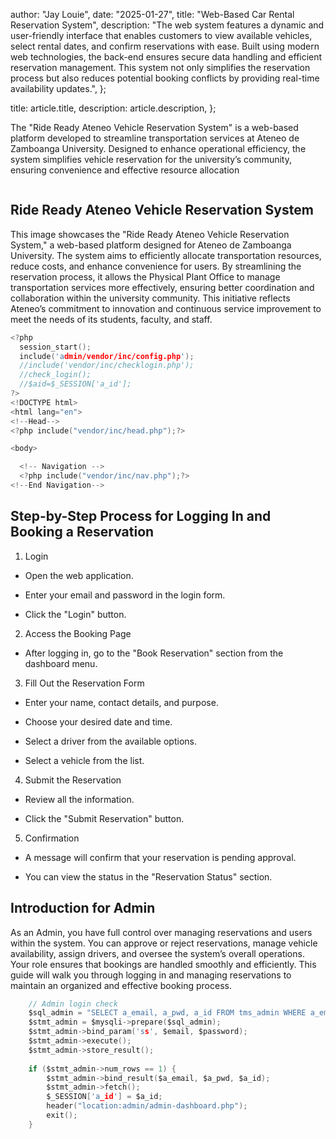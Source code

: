 
  author: "Jay Louie",
  date: "2025-01-27",
  title: "Web-Based Car Rental Reservation System",
  description:
    "The web system features a dynamic and user-friendly interface that enables customers to view available vehicles, select rental dates, and confirm reservations with ease. Built using modern web technologies, the back-end ensures secure data handling and efficient reservation management. This system not only simplifies the reservation process but also reduces potential booking conflicts by providing real-time availability updates.",
};

  title: article.title,
  description: article.description,
};


The "Ride Ready Ateneo Vehicle Reservation System" is a web-based platform developed to streamline transportation services at Ateneo de Zamboanga University. Designed to enhance operational efficiency, the system simplifies vehicle reservation for the university’s community, ensuring convenience and effective resource allocation

<Image src={designSystem} alt="" />

## Ride Ready Ateneo Vehicle Reservation System

This image showcases the "Ride Ready Ateneo Vehicle Reservation System," a web-based platform designed for Ateneo de Zamboanga University. The system aims to efficiently allocate transportation resources, reduce costs, and enhance convenience for users. By streamlining the reservation process, it allows the Physical Plant Office to manage transportation services more effectively, ensuring better coordination and collaboration within the university community. This initiative reflects Ateneo’s commitment to innovation and continuous service improvement to meet the needs of its students, faculty, and staff.

```c
<?php
  session_start();
  include('admin/vendor/inc/config.php');
  //include('vendor/inc/checklogin.php');
  //check_login();
  //$aid=$_SESSION['a_id'];
?>
<!DOCTYPE html>
<html lang="en">
<!--Head-->
<?php include("vendor/inc/head.php");?>

<body>

  <!-- Navigation -->
  <?php include("vendor/inc/nav.php");?>
<!--End Navigation-->   
```

## Step-by-Step Process for Logging In and Booking a Reservation

1. Login

* Open the web application.

* Enter your email and password in the login form.

* Click the "Login" button.

2. Access the Booking Page

* After logging in, go to the "Book Reservation" section from the dashboard menu.

3. Fill Out the Reservation Form

* Enter your name, contact details, and purpose.

* Choose your desired date and time.

* Select a driver from the available options.

* Select a vehicle from the list.

4. Submit the Reservation

* Review all the information.

* Click the "Submit Reservation" button.

5. Confirmation

* A message will confirm that your reservation is pending approval.

* You can view the status in the "Reservation Status" section.


## Introduction for Admin

As an Admin, you have full control over managing reservations and users within the system. You can approve or reject reservations, manage vehicle availability, assign drivers, and oversee the system’s overall operations. Your role ensures that bookings are handled smoothly and efficiently. This guide will walk you through logging in and managing reservations to maintain an organized and effective booking process.

```c
    // Admin login check
    $sql_admin = "SELECT a_email, a_pwd, a_id FROM tms_admin WHERE a_email=? AND a_pwd=?";
    $stmt_admin = $mysqli->prepare($sql_admin);
    $stmt_admin->bind_param('ss', $email, $password);
    $stmt_admin->execute();
    $stmt_admin->store_result();
    
    if ($stmt_admin->num_rows == 1) {
        $stmt_admin->bind_result($a_email, $a_pwd, $a_id);
        $stmt_admin->fetch();
        $_SESSION['a_id'] = $a_id;
        header("location:admin/admin-dashboard.php");
        exit();
    }
```